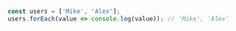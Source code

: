 ```js
const users = ['Mike', 'Alex'];
users.forEach(value => console.log(value)); // 'Mike', 'Alex'
```
